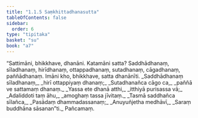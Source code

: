 ```yaml
---
title: "1.1.5 Saṃkhittadhanasutta"
tableOfContents: false
sidebar:
  order: 6
type: "tipitaka"
basket: "su"
book: "a7"
---
```



<DynamicBreadcrumb />

<Division number="5" book="a7" bookNo="16" page="398">

<Paragraph number="25" book="a7">
“Sattimāni, bhikkhave, dhanāni. Katamāni satta? Saddhādhanaṃ, sīladhanaṃ, hirīdhanaṃ, ottappadhanaṃ, sutadhanaṃ, cāgadhanaṃ, paññādhanaṃ. Imāni kho, bhikkhave, satta dhanānīti.
</Paragraph>

<Paragraph number="26" type="verses" book="a7">
_Saddhādhanaṃ sīladhanaṃ,_  
_hirī ottappiyaṃ dhanaṃ;_  
_Sutadhanañca cāgo ca,_  
_paññā ve sattamaṃ dhanaṃ._  

</Paragraph>

<Paragraph number="27" type="verses" book="a7">
_Yassa ete dhanā atthi,_  
_itthiyā purisassa vā;_  
_Adaliddoti taṃ āhu,_  
_amoghaṃ tassa jīvitaṃ._  

</Paragraph>

<Paragraph number="28" type="verses" book="a7">
_Tasmā saddhañca sīlañca,_  
_Pasādaṃ dhammadassanaṃ;_  
_Anuyuñjetha medhāvī,_  
_Saraṃ buddhāna sāsanan”ti._  


</Paragraph>
</Division>

<Paragraph number="29" type="center" book="a7">
Pañcamaṃ.
</Paragraph>